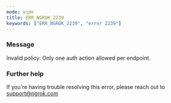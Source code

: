 ```yaml
---
mode: wide
title: ERR_NGROK_2239
keywords: ["ERR_NGROK_2239", "error 2239"]
---
```



### Message

Invalid policy: Only one auth action allowed per endpoint.

<ErrorDetails />

### Further help

If you're having trouble resolving this error, please reach out to [support@ngrok.com](mailto:support@ngrok.com?subject=Help%20with%20ERR_NGROK_2239)

